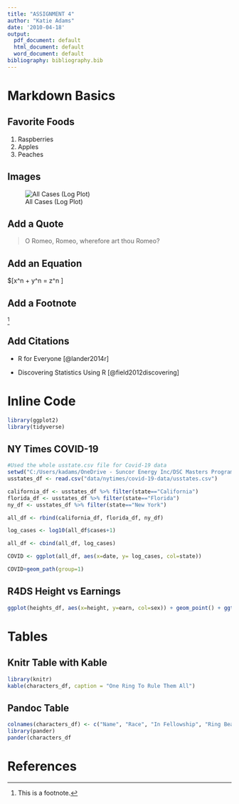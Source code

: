 ---
title: "ASSIGNMENT 4"
author: "Katie Adams"
date: '2010-04-18'
output:
  pdf_document: default
  html_document: default
  word_document: default
bibliography: bibliography.bib
---

# Markdown Basics

## Favorite Foods
1. Raspberries
2. Apples
3. Peaches

## Images
![All Cases (Log Plot)](C:/Users/kadams/OneDrive - Suncor Energy Inc/DSC Masters Program/GitHub/DSC520/Assignments/dsc520/completed/assignment04/plots/10-all-cases-log.png)

## Add a Quote
> O Romeo, Romeo, wherefore art thou Romeo?

## Add an Equation
$\[x^n + y^n = z^n \]

## Add a Footnote

^[This is a footnote.]

## Add Citations

- R for Everyone [@lander2014r]

- Discovering Statistics Using R [@field2012discovering]

# Inline Code
```{r, include = false}
library(ggplot2)
library(tidyverse)
```

## NY Times COVID-19 
```{r, echo = FALSE}

#Used the whole usstate.csv file for Covid-19 data
setwd("C:/Users/kadams/OneDrive - Suncor Energy Inc/DSC Masters Program/GitHub/DSC520/Assignments/dsc520")
usstates_df <- read.csv("data/nytimes/covid-19-data/usstates.csv")

california_df <- usstates_df %>% filter(state=="California")
florida_df <- usstates_df %>% filter(state=="Florida")
ny_df <- usstates_df %>% filter(state=="New York")

all_df <- rbind(california_df, florida_df, ny_df)

log_cases <- log10(all_df$cases+1)

all_df <- cbind(all_df, log_cases)

COVID <- ggplot(all_df, aes(x=date, y= log_cases, col=state))

COVID+geom_path(group=1)
```

## R4DS Height vs Earnings
```{r, echo = FALSE}
ggplot(heights_df, aes(x=height, y=earn, col=sex)) + geom_point() + ggtitle("Height vs. Earnings") + xlab("Height (Inches)") + ylab("Earnings (Dollars)")
```
# Tables

## Knitr Table with Kable
```{r, echo = FALSE}
library(knitr)
kable(characters_df, caption = "One Ring To Rule Them All")
```
## Pandoc Table
```{r, echo = FALSE}
colnames(characters_df) <- c("Name", "Race", "In Fellowship", "Ring Bearer", "Age")
library(pander)
pander(characters_df
```

# References

